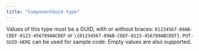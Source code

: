 ```yaml
---
title: "ComponentGuid type"
---
```


Values of this type must be a GUID, with or without braces: `01234567-89AB-CDEF-0123-456789ABCDEF` or `\{01234567-89AB-CDEF-0123-456789ABCDEF}`. `PUT-GUID-HERE` can be used for sample code. Empty values are also supported.
